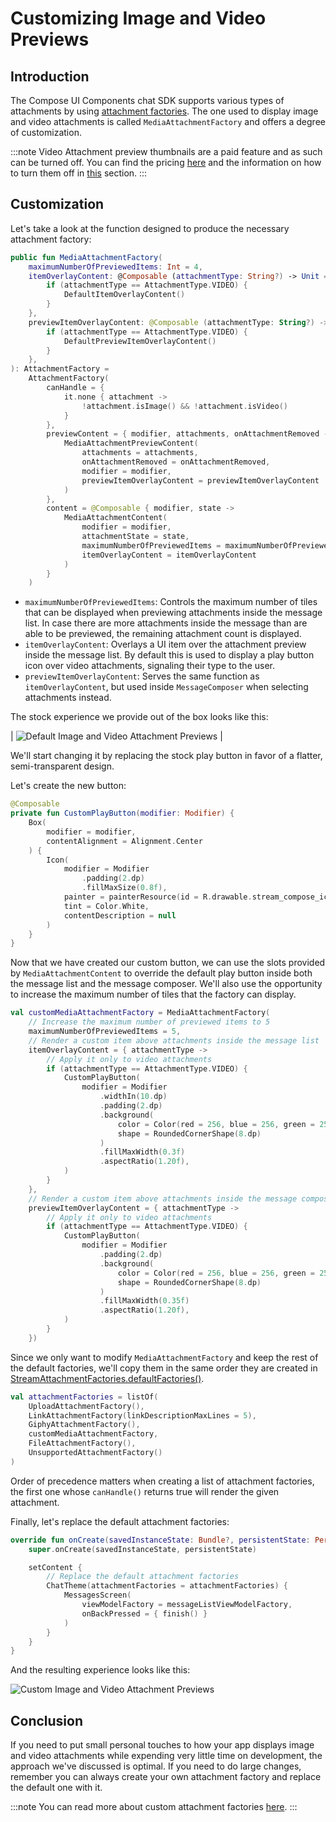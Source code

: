 # Customizing Image and Video Previews

## Introduction

The Compose UI Components chat SDK supports various types of attachments by using [attachment factories](../03-customizing-components.mdx#streamattachmentfactories). The one used to display image and video attachments is called `MediaAttachmentFactory` and offers a degree of customization.

:::note
Video Attachment preview thumbnails are a paid feature and as such can be turned off. You can find the pricing [here](https://getstream.io/chat/pricing/) and the information on how to turn them off in [this](../06-message-list/03-message-list.mdx#image-and-video) section.
:::

## Customization

Let's take a look at the function designed to produce the necessary attachment factory:

```kotlin
public fun MediaAttachmentFactory(
    maximumNumberOfPreviewedItems: Int = 4,
    itemOverlayContent: @Composable (attachmentType: String?) -> Unit = { attachmentType ->
        if (attachmentType == AttachmentType.VIDEO) {
            DefaultItemOverlayContent()
        }
    },
    previewItemOverlayContent: @Composable (attachmentType: String?) -> Unit = { attachmentType ->
        if (attachmentType == AttachmentType.VIDEO) {
            DefaultPreviewItemOverlayContent()
        }
    },
): AttachmentFactory =
    AttachmentFactory(
        canHandle = {
            it.none { attachment ->
                !attachment.isImage() && !attachment.isVideo()
            }
        },
        previewContent = { modifier, attachments, onAttachmentRemoved ->
            MediaAttachmentPreviewContent(
                attachments = attachments,
                onAttachmentRemoved = onAttachmentRemoved,
                modifier = modifier,
                previewItemOverlayContent = previewItemOverlayContent
            )
        },
        content = @Composable { modifier, state ->
            MediaAttachmentContent(
                modifier = modifier,
                attachmentState = state,
                maximumNumberOfPreviewedItems = maximumNumberOfPreviewedItems,
                itemOverlayContent = itemOverlayContent
            )
        }
    )
```

* `maximumNumberOfPreviewedItems`: Controls the maximum number of tiles that can be displayed when previewing attachments inside the message list. In case there are more attachments inside the message than are able to be previewed, the remaining attachment count is displayed.
* `itemOverlayContent`: Overlays a UI item over the attachment preview inside the message list. By default this is used to display a play button icon over video attachments, signaling their type to the user.
* `previewItemOverlayContent`: Serves the same function as `itemOverlayContent`, but used inside `MessageComposer` when selecting attachments instead.

The stock experience we provide out of the box looks like this:

| ![Default Image and Video Attachment Previews](../../assets/compose_customizing_image_and_video_attachments_stock.png) |

We'll start changing it by replacing the stock play button in favor of a flatter, semi-transparent design.

Let's create the new button:

```kotlin
@Composable
private fun CustomPlayButton(modifier: Modifier) {
    Box(
        modifier = modifier,
        contentAlignment = Alignment.Center
    ) {
        Icon(
            modifier = Modifier
                .padding(2.dp)
                .fillMaxSize(0.8f),
            painter = painterResource(id = R.drawable.stream_compose_ic_play),
            tint = Color.White,
            contentDescription = null
        )
    }
}
```

Now that we have created our custom button, we can use the slots provided by `MediaAttachmentContent` to override the default play button inside both the message list and the message composer.
We'll also use the opportunity to increase the maximum number of tiles that the factory can display.

```kotlin
val customMediaAttachmentFactory = MediaAttachmentFactory(
    // Increase the maximum number of previewed items to 5
    maximumNumberOfPreviewedItems = 5,
    // Render a custom item above attachments inside the message list
    itemOverlayContent = { attachmentType ->
        // Apply it only to video attachments
        if (attachmentType == AttachmentType.VIDEO) {
            CustomPlayButton(
                modifier = Modifier
                    .widthIn(10.dp)
                    .padding(2.dp)
                    .background(
                        color = Color(red = 256, blue = 256, green = 256, alpha = 220),
                        shape = RoundedCornerShape(8.dp)
                    )
                    .fillMaxWidth(0.3f)
                    .aspectRatio(1.20f),
            )
        }
    },
    // Render a custom item above attachments inside the message composer
    previewItemOverlayContent = { attachmentType ->
        // Apply it only to video attachments
        if (attachmentType == AttachmentType.VIDEO) {
            CustomPlayButton(
                modifier = Modifier
                    .padding(2.dp)
                    .background(
                        color = Color(red = 256, blue = 256, green = 256, alpha = 220),
                        shape = RoundedCornerShape(8.dp)
                    )
                    .fillMaxWidth(0.35f)
                    .aspectRatio(1.20f),
            )
        }
    })
```

Since we only want to modify `MediaAttachmentFactory` and keep the rest of the default factories, we'll copy them in the same order they are created in [StreamAttachmentFactories.defaultFactories()](https://github.com/GetStream/stream-chat-android/blob/main/stream-chat-android-compose/src/main/java/io/getstream/chat/android/compose/ui/attachments/StreamAttachmentFactories.kt#L65).

```kotlin
val attachmentFactories = listOf(
    UploadAttachmentFactory(),
    LinkAttachmentFactory(linkDescriptionMaxLines = 5),
    GiphyAttachmentFactory(),
    customMediaAttachmentFactory,
    FileAttachmentFactory(),
    UnsupportedAttachmentFactory()
)
```

Order of precedence matters when creating a list of attachment factories, the first one whose `canHandle()` returns true will render the given attachment.

Finally, let's replace the default attachment factories:

```kotlin
override fun onCreate(savedInstanceState: Bundle?, persistentState: PersistableBundle?) {
    super.onCreate(savedInstanceState, persistentState)

    setContent {
        // Replace the default attachment factories
        ChatTheme(attachmentFactories = attachmentFactories) {
            MessagesScreen(
                viewModelFactory = messageListViewModelFactory,
                onBackPressed = { finish() }
            )
        }
    }
}
```

And the resulting experience looks like this:

![Custom Image and Video Attachment Previews](../../assets/compose_customizing_image_and_video_attachments_custom.png)

## Conclusion

If you need to put small personal touches to how your app displays image and video attachments while expending very little time on development, the approach we've discussed is optimal. If you need to do large changes, remember you can always create your own attachment factory and replace the default one with it.

:::note
You can read more about custom attachment factories [here](01-adding-custom-attachments.mdx).
:::